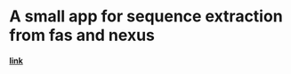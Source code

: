 # A small app for sequence extraction from fas and nexus


#### [link](https://yaotli.shinyapps.io/ranSeq/)